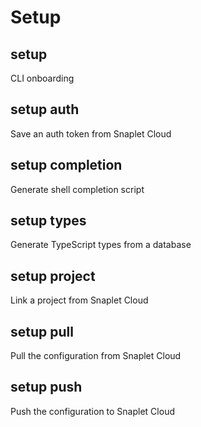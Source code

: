 # Setup

## setup

CLI onboarding

## setup auth

Save an auth token from Snaplet Cloud

## setup completion

Generate shell completion script

## setup types

Generate TypeScript types from a database

## setup project

Link a project from Snaplet Cloud

## setup pull

Pull the configuration from Snaplet Cloud

## setup push

Push the configuration to Snaplet Cloud